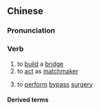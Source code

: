 ==Chinese==
{{zh-forms|s=搭桥}}

===Pronunciation===
{{zh-pron
|m=dāqiáo
|c=daap3 kiu4
|cat=v
}}

===Verb===
{{zh-verb}}

# to [[build]] a [[bridge]]
# to [[act]] as [[matchmaker]]
# {{lb|zh|medicine}} to [[perform]] [[bypass]] [[surgery]]
#: {{zh-x|心臟 搭橋 手術|heart '''bypass''' surgery}}

====Derived terms====
{{zh-der|牽線搭橋|拉線搭橋}}